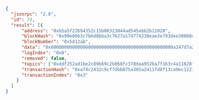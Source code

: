 

<Tabs>
  <TabItem value="JSON">

```json
{
  "jsonrpc": "2.0",
  "id": 73,
  "result": [{
      "address": "0xb5a5f22694352c15b00323844ad545abb2b11028",
      "blockHash": "0x99e8663c7b6d8bba3c7627a17d774238eae3e793dee30008debb2699666657de",
      "blockNumber": "0x5d12ab",
      "data": "0x0000000000000000000000000000000000000000000000a247d7a2955b61d000",
      "logIndex": "0x0",
      "removed": false,
      "topics": ["0xddf252ad1be2c89b69c2b068fc378daa952ba7f163c4a11628f55a4df523b3ef", "0x000000000000000000000000bdc0afe57b8e9468aa95396da2ab2063e595f37e", "0x0000000000000000000000007503e090dc2b64a88f034fb45e247cbd82b8741e"],
      "transactionHash": "0xa74c2432c9cf7dbb875a385a2411fd8f13ca9ec12216864b1a1ead3c99de99cd",
      "transactionIndex": "0x3"
    }
  ]
}
```

  </TabItem>
</Tabs>
